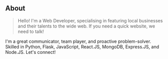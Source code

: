 ## About

> Hello! I'm a Web Developer, specialising in featuring local businesses and their talents to the wide web. If you need a quick website, we need to talk!

 I'm a great communicator, team player, and proactive problem-solver. Skilled in Python, Flask, JavaScript, React.JS, MongoDB, Express.JS, and Node.JS. Let's connect!
